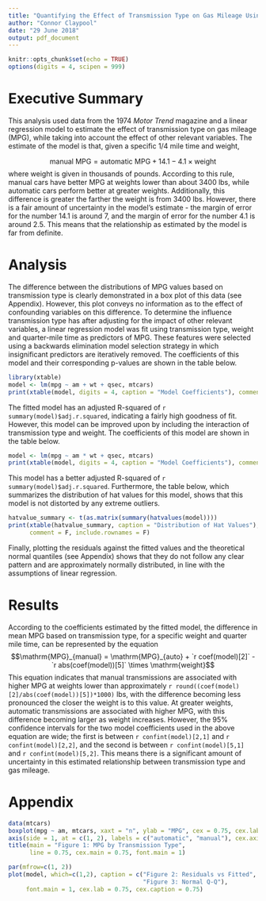 ```yaml
---
title: "Quantifying the Effect of Transmission Type on Gas Mileage Using Linear Regression"
author: "Connor Claypool"
date: "29 June 2018"
output: pdf_document
---
```


```r
knitr::opts_chunk$set(echo = TRUE)
options(digits = 4, scipen = 999)
```

# Executive Summary

This analysis used data from the 1974 _Motor Trend_ magazine and a linear regression model to estimate the effect of transmission type on gas mileage (MPG), while taking into account the effect of other relevant variables. The estimate of the model is that, given a specific 1/4 mile time and weight,

$$\textrm{manual MPG} = \textrm{automatic MPG} + 14.1 - 4.1 \times \textrm{weight}$$
where weight is given in thousands of pounds. According to this rule, manual cars have better MPG at weights lower than about 3400 lbs, while automatic cars perform better at greater weights. Additionally, this difference is greater the farther the weight is from 3400 lbs. However, there is a fair amount of uncertainty in the model's estimate - the margin of error for the number 14.1 is around 7, and the margin of error for the number 4.1 is around 2.5. This means that the relationship as estimated by the model is far from definite.

# Analysis

The difference between the distributions of MPG values based on transmission type is clearly demonstrated in a box plot of this data (see Appendix). However, this plot conveys no information as to the effect of confounding variables on this difference. To determine the influence transmission type has after adjusting for the impact of other relevant variables, a linear regression model was fit using transmission type, weight and quarter-mile time as predictors of MPG. These features were selected using a backwards elimination model selection strategy in which insignificant predictors are iteratively removed. The coefficients of this model and their corresponding p-values are shown in the table below.

```r
library(xtable)
model <- lm(mpg ~ am + wt + qsec, mtcars)
print(xtable(model, digits = 4, caption = "Model Coefficients"), comment = F)
```

The fitted model has an adjusted R-squared of `r summary(model)$adj.r.squared`, indicating a fairly high goodness of fit. However, this model can be improved upon by including the interaction of transmission type and weight. The coefficients of this model are shown in the table below.

```r
model <- lm(mpg ~ am * wt + qsec, mtcars)
print(xtable(model, digits = 4, caption = "Model Coefficients"), comment = F)
```

This model has a better adjusted R-squared of `r summary(model)$adj.r.squared`. Furthermore, the table below, which summarizes the distribution of hat values for this model, shows that this model is not distorted by any extreme outliers.

```r
hatvalue_summary <- t(as.matrix(summary(hatvalues(model))))
print(xtable(hatvalue_summary, caption = "Distribution of Hat Values"), 
      comment = F, include.rownames = F)
```

Finally, plotting the residuals against the fitted values and the theoretical normal quantiles (see Appendix) shows that they do not follow any clear pattern and are approximately normally distributed, in line with the assumptions of linear regression.

# Results

According to the coefficients estimated by the fitted model, the difference in mean MPG based on transmission type, for a specific weight and quarter mile time, can be represented by the equation
$$\mathrm{MPG}_{manual} = \mathrm{MPG}_{auto} + `r coef(model)[2]` - `r abs(coef(model))[5]` \times \mathrm{weight}$$
This equation indicates that manual transmissions are associated with higher MPG at weights lower 
than approximately `r round((coef(model)[2]/abs(coef(model))[5])*1000)` lbs, with the difference becoming less pronounced the closer the weight is to this value. At greater weights, automatic transmissions are associated with higher MPG, with this difference becoming larger as weight increases. However, the 95% confidence intervals for the two model coefficients used in the above equation are wide; the first is between `r confint(model)[2,1]` and `r confint(model)[2,2]`, and the second is between `r confint(model)[5,1]` and `r confint(model)[5,2]`. This means there is a significant amount of uncertainty in this estimated relationship between transmission type and gas mileage.

\newpage

# Appendix
 
```r
data(mtcars)
boxplot(mpg ~ am, mtcars, xaxt = "n", ylab = "MPG", cex = 0.75, cex.lab = 0.75)
axis(side = 1, at = c(1, 2), labels = c("automatic", "manual"), cex.axis = 0.75)
title(main = "Figure 1: MPG by Transmission Type", 
      line = 0.75, cex.main = 0.75, font.main = 1)
```
 
```r
par(mfrow=c(1, 2))
plot(model, which=c(1,2), caption = c("Figure 2: Residuals vs Fitted", 
                                      "Figure 3: Normal Q-Q"), 
     font.main = 1, cex.lab = 0.75, cex.caption = 0.75)
```
